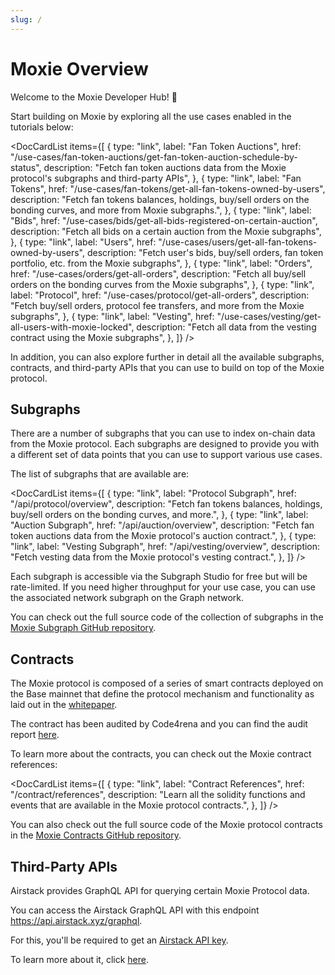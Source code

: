 ```yaml
---
slug: /
---
```



# Moxie Overview

Welcome to the Moxie Developer Hub! 👋

Start building on Moxie by exploring all the use cases enabled in the tutorials below:

<DocCardList
  items={[
    {
      type: "link",
      label: "Fan Token Auctions",
      href: "/use-cases/fan-token-auctions/get-fan-token-auction-schedule-by-status",
      description:
        "Fetch fan token auctions data from the Moxie protocol's subgraphs and third-party APIs",
    },
    {
      type: "link",
      label: "Fan Tokens",
      href: "/use-cases/fan-tokens/get-all-fan-tokens-owned-by-users",
      description:
        "Fetch fan tokens balances, holdings, buy/sell orders on the bonding curves, and more from Moxie subgraphs.",
    },
    {
      type: "link",
      label: "Bids",
      href: "/use-cases/bids/get-all-bids-registered-on-certain-auction",
      description:
        "Fetch all bids on a certain auction from the Moxie subgraphs",
    },
    {
      type: "link",
      label: "Users",
      href: "/use-cases/users/get-all-fan-tokens-owned-by-users",
      description:
        "Fetch user's bids, buy/sell orders, fan token portfolio, etc. from the Moxie subgraphs",
    },
    {
      type: "link",
      label: "Orders",
      href: "/use-cases/orders/get-all-orders",
      description:
        "Fetch all buy/sell orders on the bonding curves from the Moxie subgraphs",
    },
    {
      type: "link",
      label: "Protocol",
      href: "/use-cases/protocol/get-all-orders",
      description:
        "Fetch buy/sell orders, protocol fee transfers, and more from the Moxie subgraphs",
    },
    {
      type: "link",
      label: "Vesting",
      href: "/use-cases/vesting/get-all-users-with-moxie-locked",
      description:
        "Fetch all data from the vesting contract using the Moxie subgraphs",
    },
  ]}
/>

In addition, you can also explore further in detail all the available subgraphs, contracts, and third-party APIs that you can use to build on top of the Moxie protocol.

## Subgraphs

There are a number of subgraphs that you can use to index on-chain data from the Moxie protocol. Each subgraphs are designed to provide you with a different set of data points that you can use to support various use cases.

The list of subgraphs that are available are:

<DocCardList
  items={[
    {
      type: "link",
      label: "Protocol Subgraph",
      href: "/api/protocol/overview",
      description:
        "Fetch fan tokens balances, holdings, buy/sell orders on the bonding curves, and more.",
    },
    {
      type: "link",
      label: "Auction Subgraph",
      href: "/api/auction/overview",
      description:
        "Fetch fan token auctions data from the Moxie protocol's auction contract.",
    },
    {
      type: "link",
      label: "Vesting Subgraph",
      href: "/api/vesting/overview",
      description:
        "Fetch vesting data from the Moxie protocol's vesting contract.",
    },
  ]}
/>

Each subgraph is accessible via the Subgraph Studio for free but will be rate-limited. If you need higher throughput for your use case, you can use the associated network subgraph on the Graph network.

You can check out the full source code of the collection of subgraphs in the [Moxie Subgraph GitHub repository](https://github.com/moxie-protocol/Subgraphs).

## Contracts

The Moxie protocol is composed of a series of smart contracts deployed on the Base mainnet that define the protocol mechanism and functionality as laid out in the [whitepaper](https://build.moxie.xyz/).

The contract has been audited by Code4rena and you can find the audit report [here](https://github.com/moxie-protocol/contracts/tree/dev/audit).

To learn more about the contracts, you can check out the Moxie contract references:

<DocCardList
  items={[
    {
      type: "link",
      label: "Contract References",
      href: "/contract/references",
      description:
        "Learn all the solidity functions and events that are available in the Moxie protocol contracts.",
    },
  ]}
/>

You can also check out the full source code of the Moxie protocol contracts in the [Moxie Contracts GitHub repository](https://github.com/moxie-protocol/contracts).

## Third-Party APIs

Airstack provides GraphQL API for querying certain Moxie Protocol data.

You can access the Airstack GraphQL API with this endpoint https://api.airstack.xyz/graphql.

For this, you'll be required to get an [Airstack API key](https://docs.airstack.xyz/airstack-docs-and-faqs/get-started/get-api-key).

To learn more about it, click [here](https://docs.airstack.xyz/airstack-docs-and-faqs/moxie).
